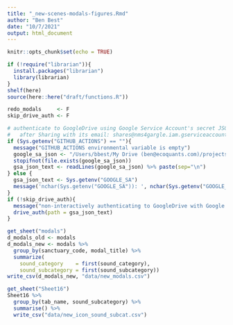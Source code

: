 ```yaml
---
title: "_new-scenes-modals-figures.Rmd"
author: "Ben Best"
date: "10/7/2021"
output: html_document
---
```


```r
knitr::opts_chunk$set(echo = TRUE)
```

```r
if (!require("librarian")){
  install.packages("librarian")
  library(librarian)
}
shelf(here)
source(here::here("draft/functions.R"))

redo_modals     <- F
skip_drive_auth <- F

# authenticate to GoogleDrive using Google Service Account's secret JSON
#   after Sharing with its email: shares@nms4gargle.iam.gserviceaccount.com
if (Sys.getenv("GITHUB_ACTIONS") == ""){
  message("GITHUB_ACTIONS environmental variable is empty")
  google_sa_json <- "/Users/bbest/My Drive (ben@ecoquants.com)/projects/nms-web/data/nms4gargle-774a9e9ec703.json"
  stopifnot(file.exists(google_sa_json))
  gsa_json_text <- readLines(google_sa_json) %>% paste(sep="\n")
} else {
  gsa_json_text <- Sys.getenv("GOOGLE_SA")
  message('nchar(Sys.getenv("GOOGLE_SA")): ', nchar(Sys.getenv("GOOGLE_SA")))
}
if (!skip_drive_auth){
  message("non-interactively authenticating to GoogleDrive with Google Service Account")
  drive_auth(path = gsa_json_text)
}

get_sheet("modals")
d_modals_old <- modals
d_modals_new <- modals %>% 
  group_by(sanctuary_code, modal_title) %>% 
  summarize(
    sound_category    = first(sound_category),
    sound_subcategory = first(sound_subcategory))
write_csv(d_modals_new, "data/new_modals.csv")
```

```r
get_sheet("Sheet16")
Sheet16 %>% 
  group_by(tab_name, sound_subcategory) %>% 
  summarise() %>% 
  write_csv("data/new_icon_sound_subcat.csv")
```

